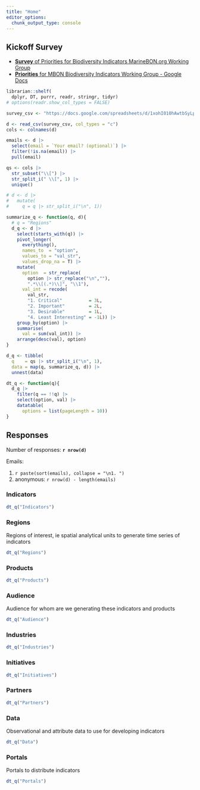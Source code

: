 ```yaml
---
title: "Home"
editor_options: 
  chunk_output_type: console
---
```


## Kickoff Survey 

* [**Survey** of Priorities for Biodiversity Indicators MarineBON.org Working Group](https://docs.google.com/forms/d/e/1FAIpQLScUmZszSqUv2ER6lc8xFl-a8Lwn8OpA16LHoTHBYkcdWgQIIw/viewform)
* [**Priorities** for MBON Biodiversity Indicators Working Group - Google Docs](https://docs.google.com/document/d/1Njq1BCFeByJEJUhvVC6PxcF20uKOrGWb8xNG2yh-vdI/edit#heading=h.1w03je9uy705)

```r
librarian::shelf(
  dplyr, DT, purrr, readr, stringr, tidyr)
# options(readr.show_col_types = FALSE)

survey_csv <- "https://docs.google.com/spreadsheets/d/1xohI010hAwtbSyLpOr1-oFG5-W3ASiRC8EmHrDjNa0k/export?format=csv&gid=1947036924"

d <- read_csv(survey_csv, col_types = "c")
cols <- colnames(d)

emails <- d |> 
  select(email = `Your email? (optional)`) |> 
  filter(!is.na(email)) |> 
  pull(email)

qs <- cols |>
  str_subset("\\[") |> 
  str_split_i(" \\[", 1) |> 
  unique()

# d <- d |> 
#   mutate(
#     q = q |> str_split_i("\n", 1))

summarize_q <- function(q, d){
  # q = "Regions"
  d_q <- d |> 
    select(starts_with(q)) |> 
    pivot_longer(
      everything(),
      names_to  = "option",
      values_to = "val_str",
      values_drop_na = T) |> 
    mutate(
      option  = str_replace(
        option |> str_replace("\n",""), 
        ".*\\[(.*)\\]", "\\1"),
      val_int = recode(
        val_str,
        "1. Critical"          = 3L,
        "2. Important"         = 2L,
        "3. Desirable"         = 1L,
        "4. Least Interesting" = -1L)) |> 
    group_by(option) |> 
    summarise(
      val = sum(val_int)) |> 
    arrange(desc(val), option)
}

d_q <- tibble(
  q    = qs |> str_split_i("\n", 1),
  data = map(q, summarize_q, d)) |> 
  unnest(data)

dt_q <- function(q){
  d_q |> 
    filter(q == !!q) |> 
    select(option, val) |> 
    datatable(
      options = list(pageLength = 10))
}
```


::: {.callout-note collapse="true"}
## Responses

Number of responses: **`r nrow(d)`**

Emails:

1. `r paste(sort(emails), collapse = "\n1. ")`
1. anonymous: `r nrow(d) - length(emails)`

:::

::: {.panel-tabset}

### Indicators

```r
dt_q("Indicators")
```

### Regions

Regions of interest, ie spatial analytical units to generate time series of indicators

```r
dt_q("Regions")
```

### Products

```r
dt_q("Products")
```

### Audience

Audience for whom are we generating these indicators and products

```r
dt_q("Audience")
```

### Industries

```r
dt_q("Industries")
```

### Initiatives

```r
dt_q("Initiatives")
```

### Partners

```r
dt_q("Partners")
```

### Data

Observational and attribute data to use for developing indicators

```r
dt_q("Data")
```

### Portals

Portals to distribute indicators

```r
dt_q("Portals")
```

:::


